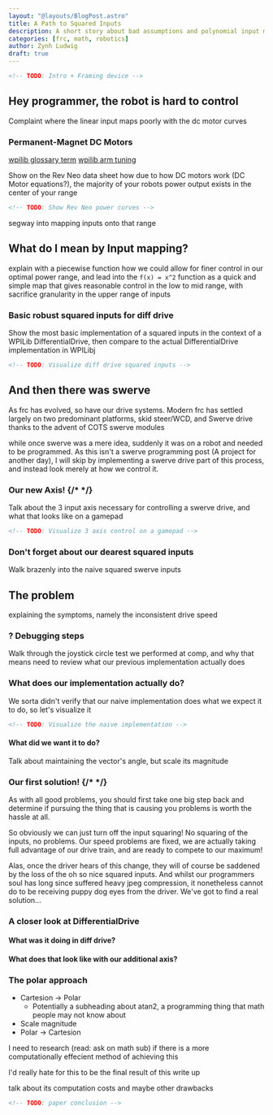```yaml
---
layout: "@layouts/BlogPost.astro"
title: A Path to Squared Inputs
description: A short story about bad assumptions and polynomial input mapping for swerve drive
categories: [frc, math, robotics]
author: Zynh Ludwig
draft: true
---
```


```html
<!-- TODO: Intro + Framing device -->
```

## Hey programmer, the robot is hard to control

Complaint where the linear input maps poorly with
the dc motor curves

### Permanent-Magnet DC Motors

[wpilib glossary term](https://docs.wpilib.org/en/stable/docs/software/frc-glossary.html#term-permanent-magnet-DC-motor)
[wpilib arm tuning](https://docs.wpilib.org/en/stable/docs/software/advanced-controls/introduction/introduction-to-feedforward.html#the-permanent-magnet-dc-motor-feedforward-equation)

Show on the Rev Neo data sheet how due to how DC motors work (DC Motor equations?),
the majority of your robots power output exists in the center of your range

```html
<!-- TODO: Show Rev Neo power curves -->
```

segway into mapping inputs onto that range

## What do I mean by Input mapping?

explain with a piecewise function how we could allow for finer control in our
optimal power range, and lead into the `f(x) = x^2` function as a quick and
simple map that gives reasonable control in the low to mid range, with
sacrifice granularity in the upper range of inputs

### Basic robust squared inputs for diff drive

Show the most basic implementation of a squared inputs in the context of a
WPILib DifferentialDrive, then compare to the actual DifferentialDrive
implementation in WPILibj

```html
<!-- TODO: Visualize diff drive squared inputs -->
```

## And then there was swerve

As frc has evolved, so have our drive systems. Modern frc has settled largely
on two predominant platforms, skid steer/WCD, and Swerve drive thanks to the
advent of COTS swerve modules

while once swerve was a mere idea, suddenly it was on a robot and needed to be
programmed. As this isn't a swerve programming post (A project for another
day), I will skip by implementing a swerve drive part of this process, and
instead look merely at how we control it.

### Our new Axis! {/* <!-- markdownlint-disable-line --> */}

Talk about the 3 input axis necessary for controlling a swerve drive, and what
that looks like on a gamepad

```html
<!-- TODO: Visualize 3 axis control on a gamepad -->
```

### Don't forget about our dearest squared inputs

Walk brazenly into the naive squared swerve inputs

## The problem

explaining the symptoms, namely the inconsistent drive speed

### ? Debugging steps

Walk through the joystick circle test we performed at comp, and why that means
need to review what our previous implementation actually does

### What does our implementation actually do?

We sorta didn't verify that our naive implementation does what we expect it to
do, so let's visualize it

```html
<!-- TODO: Visualize the naive implementation -->
```

#### What did we want it to do?

Talk about maintaining the vector's angle, but scale its magnitude

### Our first solution! {/* <!-- markdownlint-disable-line --> */}

As with all good problems, you should first take one big step back and
determine if pursuing the thing that is causing you problems is worth the
hassle at all.

So obviously we can just turn off the input squaring! No squaring of the
inputs, no problems. Our speed problems are fixed, we are actually taking full
advantage of our drive train, and are ready to compete to our maximum!

Alas, once the driver hears of this change, they will of course be saddened by
the loss of the oh so nice squared inputs. And whilst our programmers soul has
long since suffered heavy jpeg compression, it nonetheless cannot do to be
receiving puppy dog eyes from the driver. We've got to find a real solution...

### A closer look at DifferentialDrive

#### What was it doing in diff drive?

#### What does that look like with our additional axis?

### The polar approach

- Cartesion -> Polar
  - Potentially a subheading about atan2, a programming thing that math people
    may not know about
- Scale magnitude
- Polar -> Cartesion

I need to research (read: ask on math sub) if there is a more computationally
effecient method of achieving this

I'd really hate for this to be the final result of this write up

talk about its computation costs and maybe other drawbacks

```html
<!-- TODO: paper conclusion -->
```

